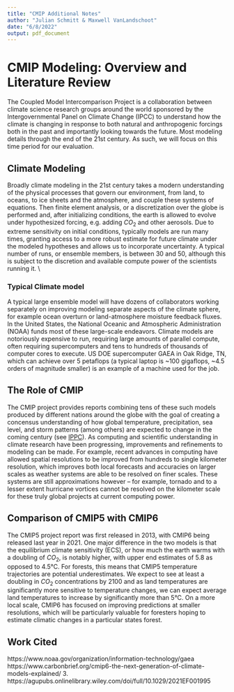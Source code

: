 ```yaml
---
title: "CMIP Additional Notes"
author: "Julian Schmitt & Maxwell VanLandschoot"
date: "6/8/2022"
output: pdf_document
---
```


# CMIP Modeling: Overview and Literature Review
The Coupled Model Intercomparison Project is a collaboration between climate science research groups around the world sponsored by the Intergovernmental Panel on Climate Change (IPCC) to understand how the climate is changing in response to both natural and anthropogenic forcings both in the past and importantly looking towards the future. Most modeling details through the end of the 21st century. As such, we will focus on this time period for our evaluation. 

## Climate Modeling
Broadly climate modeling in the 21st century takes a modern understanding of the physical processes that govern our environment, from land, to oceans, to ice sheets and the atmosphere, and couple these systems of equations. Then finite element analysis, or a discretization over the globe is performed and, after initializing conditions, the earth is allowed to evolve under hypothesized forcing, e.g. adding $CO_2$ and other aerosols. Due to extreme sensitivity on initial conditions, typically models are run many times, granting access to a more robust estimate for future climate under the modeled hypotheses and allows us to incorporate uncertainty. A typical number of runs, or ensemble members, is between 30 and 50, although this is subject to the discretion and available compute power of the scientists running it. \\

### Typical Climate model
A typical large ensemble model will have dozens of collaborators working separately on improving modeling separate aspects of the climate sphere, for example ocean overturn or land-atmosphere moisture feedback fluxes. In the United States, the National Oceanic and Atmospheric Administration (NOAA) funds most of these large-scale endeavors. Climate models are notoriously expensive to run, requiring large amounts of parallel compute, often requiring supercomputers and tens to hundreds of thousands of computer cores to execute. US DOE supercomputer GAEA in Oak Ridge, TN, which can achieve over 5 petaflops (a typical laptop is ~100 gigaflops, ~4.5 orders of magnitude smaller) is an example of a machine used for the job. 

## The Role of CMIP
The CMIP project provides reports combining tens of these such models produced by different nations around the globe with the goal of creating a concensus understanding of how global temperature, precipitation, sea level, and storm patterns (among others) are expected to change in the coming century (see [IPPC](https://www.ipcc.ch)). As computing and scientific understanding in climate research have been progressing, improvements and refinements to modeling can be made. For example, recent advances in computing have allowed spatial resolutions to be improved from hundreds to single kilometer resolution, which improves both local forecasts and accuracies on larger scales as weather systems are able to be resolved on finer scales. These systems are still approximations however -- for example, tornado and to a lesser extent hurricane vortices cannot be resolved on the kilometer scale for these truly global projects at current computing power. 

## Comparison of CMIP5 with CMIP6 
The CMIP5 project report was first released in 2013, with CMIP6 being released last year in 2021. One major difference in the two models is that the equilibrium climate sensitivity (ECS), or how much the earth warms with a doubling of $CO_2$, is notably higher, with upper end estimates of 5.8 as opposed to 4.5°C. For forests, this means that CMIP5 temperature trajectories are potential underestimates. We expect to see at least a doubling in $CO_2$ concentrations by 2100 and as land temperatures are significantly more sensitive to temperature changes, we can expect average land temperatures to increase by significantly more than 5°C. On a more local scale, CMIP6 has focused on improving predictions at smaller resolutions, which will be particularly valuable for foresters hoping to estimate climatic changes in a particular states forest. 


## Work Cited
https://www.noaa.gov/organization/information-technology/gaea 
https://www.carbonbrief.org/cmip6-the-next-generation-of-climate-models-explained/ 
3. https://agupubs.onlinelibrary.wiley.com/doi/full/10.1029/2021EF001995


